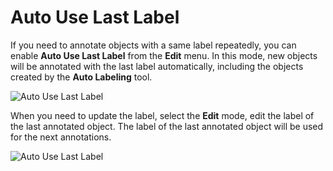 # Auto Use Last Label

If you need to annotate objects with a same label repeatedly, you can enable **Auto Use Last Label** from the **Edit** menu. In this mode, new objects will be annotated with the last label automatically, including the objects created by the **Auto Labeling** tool.

![Auto Use Last Label](/images/auto-use-last-label.png)

When you need to update the label, select the **Edit** mode, edit the label of the last annotated object. The label of the last annotated object will be used for the next annotations.

![Auto Use Last Label](/images/switch-label.png)
